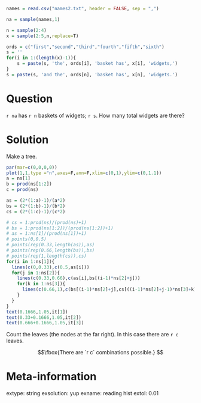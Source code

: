 ```r
names = read.csv("names2.txt", header = FALSE, sep = ",")

na = sample(names,1)

n = sample(2:4)
x = sample(2:5,n,replace=T)

ords = c("first","second","third","fourth","fifth","sixth")
s = ''
for(i in 1:(length(x)-1)){
    s = paste(s, 'the', ords[i], 'basket has', x[i], 'widgets,')
}
s = paste(s, 'and the', ords[n], 'basket has', x[n], 'widgets.')

```

Question
========

`r na` has `r n` baskets of widgets; `r s`. How many total widgets are there?


Solution
========

Make a tree.

```r
par(mar=c(0,0,0,0))
plot(1,1,type ="n",axes=F,ann=F,xlim=c(0,1),ylim=c(0,1.1))
a = ns[1]
b = prod(ns[1:2])
c = prod(ns)

as = (2*(1:a)-1)/(a*2)
bs = (2*(1:b)-1)/(b*2)
cs = (2*(1:c)-1)/(c*2)

# cs = 1:prod(ns)/(prod(ns)+1)
# bs = 1:prod(ns[1:2])/(prod(ns[1:2])+1)
# as = 1:ns[1]/(prod(ns[1])+1)
# points(0,0.5)
# points(rep(0.33,length(as)),as)
# points(rep(0.66,length(bs)),bs)
# points(rep(1,length(cs)),cs)
for(i in 1:ns[1]){
  lines(c(0,0.33),c(0.5,as[i]))
  for(j in 1:ns[2]){
    lines(c(0.33,0.66),c(as[i],bs[(i-1)*ns[2]+j]))
    for(k in 1:ns[3]){
      lines(c(0.66,1),c(bs[(i-1)*ns[2]+j],cs[((i-1)*ns[2]+j-1)*ns[3]+k]))
    }
  }
}
text(0.1666,1.05,it[1])
text(0.33+0.1666,1.05,it[2])
text(0.666+0.1666,1.05,it[3])
```

Count the leaves (the nodes at the far right). In this case there are `r c` leaves.

$$\fbox{There are `r c` combinations possible.} $$


Meta-information
============
extype: string
exsolution: yup
exname: reading hist
extol: 0.01
